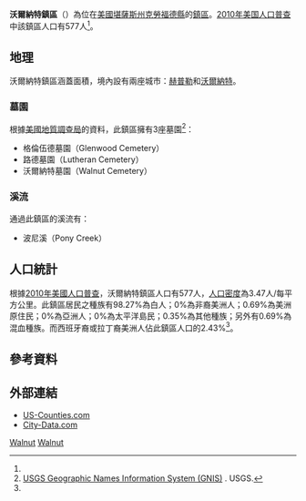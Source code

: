 {{noteTA
|G1=USState
}}
{{Infobox settlement
|official_name = 沃爾納特鎮區
|native_name = Walnut Township
|settlement_type = 鎮區
|image_map = Map highlighting Walnut Township, Crawford County, Kansas.svg
|map_caption = 沃爾納特鎮區在克勞福德縣的位置
|coordinates_display = inline,title
|coordinates_region = US-KS
|subdivision_type = [[世界政區索引|國家]]
|subdivision_name = [[美国|美国]]
|subdivision_type1 = [[美國行政區劃|州]]
|subdivision_name1 = [[堪薩斯州|堪薩斯州]]
|subdivision_type2 = [[堪萨斯州行政区划|縣]]
|subdivision_name2 = [[克勞福德縣_(堪薩斯州)|克勞福德縣]]
|area_total_km2 = 166.24
|area_land_km2 = 165.79
|area_water_km2 = 0.45
|area_total_sq_mi = 64.18
|area_land_sq_mi = 64.01
|area_water_sq_mi = 0.17
|area_water_percent = 0.27
|population_as_of = [[2010年美国人口普查|2010]]
|population_footnotes = <ref name="Census 2010">{{cite web| url=http://factfinder2.census.gov| title=Race, Hispanic or Latino, Age, and Housing Occupancy: 2010 Census Redistricting Data (Public Law 94-171) Summary File (QT-PL), Walnut township, Crawford County, Kansas| publisher=U.S. Census Bureau, American FactFinder 2| accessdate=October 28, 2011| archive-date=2013-09-11| archive-url=https://web.archive.org/web/20130911234518/http://factfinder2.census.gov/| dead-url=no}}</ref>
|population_total = 577
|population_density_km2 = auto
|elevation_footnotes = 
|elevation_m = 286
|elevation_ft = 938
|latd = 37
|latm = 37
|lats = 00
|latNS = N
|longd = 95
|longm = 00
|longs = 56
|longEW = W
|postal_code_type =
|postal_code = 
|blank_name = [[地名信息系统|GNIS]] ID
|blank_info = [http://geonames.usgs.gov/pls/gnispublic/f?p=gnispq:3:::NO::P3_FID:0474991 0474991]
|website = 
|footnotes = 
}}

'''沃爾納特鎮區'''（{{lang-en|'''Walnut Township'''}}）為位在[[美國|美國]][[堪薩斯州|堪薩斯州]][[克勞福德縣_(堪薩斯州)|克勞福德縣]]的[[行政鎮區|鎮區]]。[[2010年美国人口普查|2010年美国人口普查]]中該鎮區人口有577人<ref name="Census 2010"/>。

==地理==
沃爾納特鎮區涵蓋面積{{convert|166.24|km2|sqmi}}，境內設有兩座城市：[[赫普勒_(堪薩斯州)|赫普勒]]和[[沃爾納特_(堪薩斯州)|沃爾納特]]。

===墓園===
根據[[美國地質調查局|美國地質調查局]]的資料，此鎮區擁有3座墓園<ref>[http://geonames.usgs.gov/domestic/index.html USGS Geographic Names Information System (GNIS)] {{Wayback|url=http://geonames.usgs.gov/domestic/index.html |date=20190428150204 }}. USGS.</ref>：
*格倫伍德墓園（Glenwood Cemetery）
*路德墓園（Lutheran Cemetery）
*沃爾納特墓園（Walnut Cemetery）

===溪流===
通過此鎮區的溪流有：
*波尼溪（Pony Creek）

==人口統計==
根據[[2010年美國人口普查|2010年美國人口普查]]，沃爾納特鎮區人口有577人，[[人口密度|人口密度]]為3.47人/每平方公里。此鎮區居民之種族有98.27%為白人；0%為非裔美洲人；0.69%為美洲原住民；0%為亞洲人；0%為太平洋島民；0.35%為其他種族；另外有0.69%為混血種族。而西班牙裔或拉丁裔美洲人佔此鎮區人口的2.43%<ref name="Census 2010"/>。

==參考資料==
{{reflist}}

==外部連結==
* [https://web.archive.org/web/20080723112151/http://www.us-counties.com/localgov/kansas.html US-Counties.com]
* [http://www.city-data.com/township/Walnut-Crawford-KS.html City-Data.com] {{Wayback|url=http://www.city-data.com/township/Walnut-Crawford-KS.html |date=20160303171152 }}

{{克勞福德縣 (堪薩斯州)}}

[[Category:克勞福德縣鎮區_(堪薩斯州)|Walnut]]
[[Category:堪薩斯州鎮區|Walnut]]